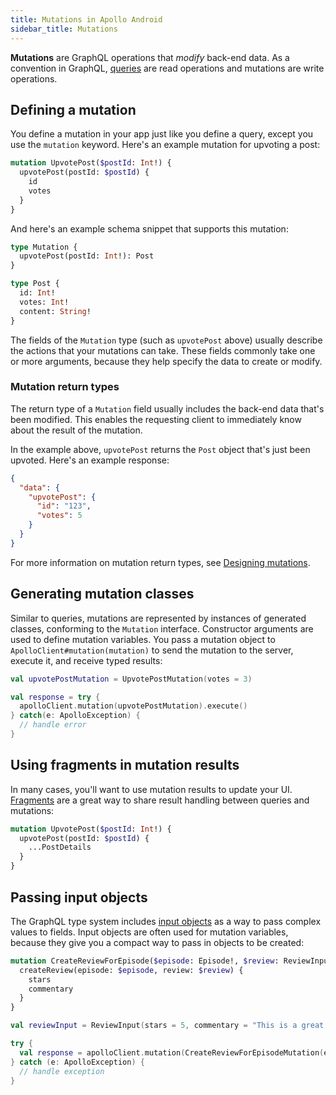 ```yaml
---
title: Mutations in Apollo Android
sidebar_title: Mutations
---
```



**Mutations** are GraphQL operations that _modify_ back-end data. As a convention in GraphQL, [queries](./queries/) are read operations and mutations are write operations.

## Defining a mutation

You define a mutation in your app just like you define a query, except you use the `mutation` keyword. Here's an example mutation for upvoting a post:

```graphql:title=UpvotePost.graphql
mutation UpvotePost($postId: Int!) {
  upvotePost(postId: $postId) {
    id
    votes
  }
}
```

And here's an example schema snippet that supports this mutation:

```graphql:title=schema.graphql
type Mutation {
  upvotePost(postId: Int!): Post
}

type Post {
  id: Int!
  votes: Int!
  content: String!
}
```

The fields of the `Mutation` type (such as `upvotePost` above) usually describe the actions that your mutations can take. These fields commonly take one or more arguments, because they help specify the data to create or modify.

### Mutation return types

The return type of a `Mutation` field usually includes the back-end data that's been modified. This enables the requesting client to immediately know about the result of the mutation.

In the example above, `upvotePost` returns the `Post` object that's just been upvoted. Here's an example response:

```json
{
  "data": {
    "upvotePost": {
      "id": "123",
      "votes": 5
    }
  }
}
```

For more information on mutation return types, see [Designing mutations](https://www.apollographql.com/docs/apollo-server/schema/schema/#designing-mutations).


## Generating mutation classes

Similar to queries, mutations are represented by instances of generated classes, conforming to the `Mutation` interface.
Constructor arguments are used to define mutation variables. You pass a mutation object
to `ApolloClient#mutation(mutation)` to send the mutation to the server, execute it, and receive typed results:

<MultiCodeBlock>

```kotlin
val upvotePostMutation = UpvotePostMutation(votes = 3)

val response = try {
  apolloClient.mutation(upvotePostMutation).execute()
} catch(e: ApolloException) {
  // handle error
}
```

</MultiCodeBlock>

## Using fragments in mutation results

In many cases, you'll want to use mutation results to update your UI. [Fragments](./named-fragments) are a great way to share result handling between queries and mutations:

```graphql
mutation UpvotePost($postId: Int!) {
  upvotePost(postId: $postId) {
    ...PostDetails
  }
}
```

## Passing input objects

The GraphQL type system includes [input objects](http://graphql.org/learn/schema/#input-types) as a way to pass complex values to fields. Input objects are often used for mutation variables, because they give you a compact way to pass in objects to be created:

```graphql
mutation CreateReviewForEpisode($episode: Episode!, $review: ReviewInput!) {
  createReview(episode: $episode, review: $review) {
    stars
    commentary
  }
}
```

<MultiCodeBlock>

```kotlin
val reviewInput = ReviewInput(stars = 5, commentary = "This is a great movie!")

try {
  val response = apolloClient.mutation(CreateReviewForEpisodeMutation(episode = Episode.NEWHOPE, review = reviewInput)).execute()
} catch (e: ApolloException) {
  // handle exception
}
```

</MultiCodeBlock>
